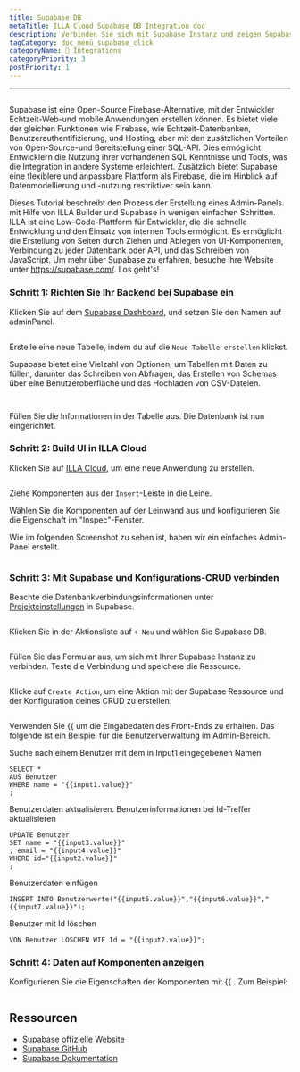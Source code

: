 ```yaml
---
title: Supabase DB
metaTitle: ILLA Cloud Supabase DB Integration doc
description: Verbinden Sie sich mit Supabase Instanz und zeigen Supabase DB Daten auf Komponenten an
tagCategory: doc_menü_supabase_click
categoryName: 🔨 Integrations
categoryPriority: 3
postPriority: 1
---
```


* * *

## <Heading hidden>Supabase DB</Heading>

Supabase ist eine Open-Source Firebase-Alternative, mit der Entwickler Echtzeit-Web-und mobile Anwendungen erstellen können. Es bietet viele der gleichen Funktionen wie Firebase, wie Echtzeit-Datenbanken, Benutzerauthentifizierung, und Hosting, aber mit den zusätzlichen Vorteilen von Open-Source-und Bereitstellung einer SQL-API. Dies ermöglicht Entwicklern die Nutzung ihrer vorhandenen SQL Kenntnisse und Tools, was die Integration in andere Systeme erleichtert. Zusätzlich bietet Supabase eine flexiblere und anpassbare Plattform als Firebase, die im Hinblick auf Datenmodellierung und -nutzung restriktiver sein kann.

Dieses Tutorial beschreibt den Prozess der Erstellung eines Admin-Panels mit Hilfe von ILLA Builder und Supabase in wenigen einfachen Schritten. ILLA ist eine Low-Code-Plattform für Entwickler, die die schnelle Entwicklung und den Einsatz von internen Tools ermöglicht. Es ermöglicht die Erstellung von Seiten durch Ziehen und Ablegen von UI-Komponenten, Verbindung zu jeder Datenbank oder API, und das Schreiben von JavaScript. Um mehr über Supabase zu erfahren, besuche ihre Website unter <https://supabase.com/>. Los geht's!

### Schritt 1: Richten Sie Ihr Backend bei Supabase ein

Klicken Sie auf dem [Supabase Dashboard](https://app.supabase.com/projects), und setzen Sie den Namen auf adminPanel.

<img
  src='https://cdn.illacloud.com/official-website/img/docs/assemble/supabase1.png'
  alt=""
/>

Erstelle eine neue Tabelle, indem du auf die `Neue Tabelle erstellen` klickst.

Supabase bietet eine Vielzahl von Optionen, um Tabellen mit Daten zu füllen, darunter das Schreiben von Abfragen, das Erstellen von Schemas über eine Benutzeroberfläche und das Hochladen von CSV-Dateien.

<img
  src='https://cdn.illacloud.com/official-website/img/docs/assemble/supabase2.png'
  alt=""
/>

<img
  src='https://cdn.illacloud.com/official-website/img/docs/assemble/supabase3.png'
  alt=""
/>

Füllen Sie die Informationen in der Tabelle aus. Die Datenbank ist nun eingerichtet.

### Schritt 2: Build UI in ILLA Cloud

Klicken Sie auf [ILLA Cloud](https://cloud.illacloud.com), um eine neue Anwendung zu erstellen.

<img
  src='https://cdn.illacloud.com/official-website/img/docs/assemble/supabase4.png'
  alt=""
/>

Ziehe Komponenten aus der `Insert`-Leiste in die Leine.

Wählen Sie die Komponenten auf der Leinwand aus und konfigurieren Sie die Eigenschaft im "Inspec"-Fenster.

Wie im folgenden Screenshot zu sehen ist, haben wir ein einfaches Admin-Panel erstellt.

<img
  src='https://cdn.illacloud.com/official-website/img/docs/assemble/supabase5.png'
  alt=""
/>

### Schritt 3: Mit Supabase und Konfigurations-CRUD verbinden

Beachte die Datenbankverbindungsinformationen unter [Projekteinstellungen](https://app.supabase.com/project/hdcfnsxpwwgboqomdrhp/settings/database) in Supabase.

<img
  src='https://cdn.illacloud.com/official-website/img/docs/assemble/supabase6.png'
  alt=""
/>

Klicken Sie in der Aktionsliste auf `+ Neu` und wählen Sie Supabase DB.

<img
  src='https://cdn.illacloud.com/official-website/img/docs/assemble/supabase7.png'
  alt=""
/>

Füllen Sie das Formular aus, um sich mit Ihrer Supabase Instanz zu verbinden. Teste die Verbindung und speichere die Ressource.

<img
  src='https://cdn.illacloud.com/official-website/img/docs/assemble/supabase8.png'
  alt=""
/>

Klicke auf `Create Action`, um eine Aktion mit der Supabase Ressource und der Konfiguration deines CRUD zu erstellen.

<img
  src='https://cdn.illacloud.com/official-website/img/docs/assemble/supabase9.png'
  alt=""
/>

Verwenden Sie {{ um die Eingabedaten des Front-Ends zu erhalten. Das folgende ist ein Beispiel für die Benutzerverwaltung im Admin-Bereich.

Suche nach einem Benutzer mit dem in Input1 eingegebenen Namen

```
SELECT *
AUS Benutzer
WHERE name = "{{input1.value}}"
;
```

Benutzerdaten aktualisieren. Benutzerinformationen bei Id-Treffer aktualisieren

```
UPDATE Benutzer
SET name = "{{input3.value}}"
, email = "{{input4.value}}"
WHERE id="{{input2.value}}"
;
```

Benutzerdaten einfügen

```
INSERT INTO Benutzerwerte("{{input5.value}}","{{input6.value}}","{{input7.value}}");
```

Benutzer mit Id löschen

```
VON Benutzer LÖSCHEN WIE Id = "{{input2.value}}";
```

### Schritt 4: Daten auf Komponenten anzeigen

Konfigurieren Sie die Eigenschaften der Komponenten mit {{ . Zum Beispiel:

<img
  src='https://cdn.illacloud.com/official-website/img/docs/assemble/supabase10.png'
  alt=""
/>

## Ressourcen

-   [Supabase offizielle Website](https://supabase.com/)
-   [Supabase GitHub](https://github.com/supabase/supabase)
-   [Supabase Dokumentation](https://supabase.com/docs)
